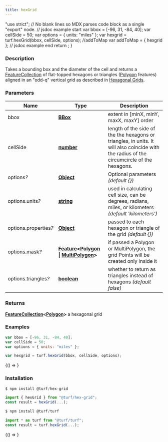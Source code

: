 ```yaml
---
title: hexGrid
---
```



  "use strict";
  // No blank lines so MDX parses code block as a single "export" node.
  // jsdoc example start
  var bbox = [-96, 31, -84, 40];
  var cellSide = 50;
  var options = { units: "miles" };
  var hexgrid = turf.hexGrid(bbox, cellSide, options);
  //addToMap
  var addToMap = { hexgrid };
  // jsdoc example end
  return <ExampleMap addToMap={addToMap} />;
}

### Description

Takes a bounding box and the diameter of the cell and returns a [FeatureCollection](https://tools.ietf.org/html/rfc7946#section-3.3) of flat-topped
hexagons or triangles ([Polygon](https://tools.ietf.org/html/rfc7946#section-3.1.6) features) aligned in an "odd-q" vertical grid as
described in [Hexagonal Grids](http://www.redblobgames.com/grids/hexagons/).

### Parameters

| Name                       | Type                                                                                                                                                                                                        | Description                                                                                                                               |
| -------------------------- | ----------------------------------------------------------------------------------------------------------------------------------------------------------------------------------------------------------- | ----------------------------------------------------------------------------------------------------------------------------------------- |
| bbox                       | **[BBox](https://tools.ietf.org/html/rfc7946#section-5)**                                                                                                                                                   | extent in [minX, minY, maxX, maxY] order                                                                                                  |
| cellSide                   | **[number](https://developer.mozilla.org/docs/Web/JavaScript/Reference/Global_Objects/Number)**                                                                                                             | length of the side of the the hexagons or triangles, in units. It will also coincide with the radius of the circumcircle of the hexagons. |
| options<i>?</i>            | **[Object](https://developer.mozilla.org/docs/Web/JavaScript/Reference/Global_Objects/Object)**                                                                                                             | Optional parameters _(default &#123;&#125;)_                                                                                              |
| options.units<i>?</i>      | **[string](https://developer.mozilla.org/docs/Web/JavaScript/Reference/Global_Objects/String)**                                                                                                             | used in calculating cell size, can be degrees, radians, miles, or kilometers _(default 'kilometers')_                                     |
| options.properties<i>?</i> | **[Object](https://developer.mozilla.org/docs/Web/JavaScript/Reference/Global_Objects/Object)**                                                                                                             | passed to each hexagon or triangle of the grid _(default &#123;&#125;)_                                                                   |
| options.mask<i>?</i>       | **[Feature](https://tools.ietf.org/html/rfc7946#section-3.2)&lt;[Polygon](https://tools.ietf.org/html/rfc7946#section-3.1.6) &#124; [MultiPolygon](https://tools.ietf.org/html/rfc7946#section-3.1.7)&gt;** | if passed a Polygon or MultiPolygon, the grid Points will be created only inside it                                                       |
| options.triangles<i>?</i>  | **[boolean](https://developer.mozilla.org/docs/Web/JavaScript/Reference/Global_Objects/Boolean)**                                                                                                           | whether to return as triangles instead of hexagons _(default false)_                                                                      |

### Returns

**[FeatureCollection](https://tools.ietf.org/html/rfc7946#section-3.3)&lt;[Polygon](https://tools.ietf.org/html/rfc7946#section-3.1.6)&gt;** a hexagonal grid

### Examples

```javascript
var bbox = [-96, 31, -84, 40];
var cellSide = 50;
var options = { units: "miles" };

var hexgrid = turf.hexGrid(bbox, cellSide, options);
```

<BrowserOnly>{() => <Map0 />}</BrowserOnly>

### Installation

```javascript
$ npm install @turf/hex-grid

import { hexGrid } from "@turf/hex-grid";
const result = hexGrid(...);
```

```javascript
$ npm install @turf/turf

import * as turf from "@turf/turf";
const result = turf.hexGrid(...);
```

<!-- Expose turf as global var for experimenting in the browser console -->

<BrowserOnly>{() => <WindowTurfGlobal turf={turf} />}</BrowserOnly>

